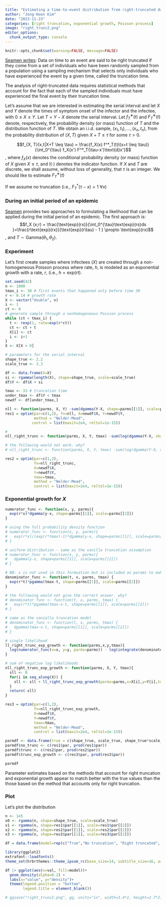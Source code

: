 ```yaml
---
title: "Estimating a time-to-event distribution from right-truncated data"
author: "Jong-Hoon Kim"
date: "2023-11-23"
categories: [right truncation, exponential growth, Poisson process]
image: "right_trunc2.png"
editor_options: 
  chunk_output_type: console
---
```


```r
knitr::opts_chunk$set(warning=FALSE, message=FALSE) 
```

[Seamen writes](https://pubmed.ncbi.nlm.nih.gov/34931911/): Data on time to an event are said to be right truncated if they come from a set of individuals who have been randomly sampled from a population using a sampling mechanism that selects only individuals who have experienced the event by a given time, called the truncation time.

The analysis of right-truncated data requires statistical methods that account for the fact that each of the sampled individuals must have experienced the final event by their truncation time.

Let's assume that we are interested in estimating the serial interval and let $X$ and $Y$ denote the times of symptom onset of the infector and the infectee, with $0\leq X \leq Y$. Let $T=Y-X$ denote the serial interval. Let $f_T^∗(t)$ and $F_T^∗(t)$ denote, respectively, the probability density (or mass) function of $T$ and the distribution function of $T$. We obtain an i.i.d. sample, $(x_1, t_1), . . . , (x_n, t_n)$, from the probability distribution of $(X, T)$ given $X + T ≤ \tau$ for some $\tau > 0$.

$$f_{X, T}(x,t|X+T \leq \tau) = \frac{f_X(x) f^*_T(t)I(x+t \leq \tau)}{\int_0^{\tau} f_X(x') F^*_T(\tau-x')\text{d}x'}$$ , where $f_X (x)$ denotes the conditional probability density (or mass) function of $X$ given $X \leq \tau$, and $I(\cdot)$ denotes the indicator function. If $X$ and $T$ are discrete, we shall assume, without loss of generality, that $\tau$ is an integer. We should like to estimate $F^∗_T(t)$

If we assume no truncation (i.e., $F^*_T(\tau-x)=1~ \forall x$)

### During an initial period of an epidemic

[Seamen](https://pubmed.ncbi.nlm.nih.gov/34931911/) provides two approaches to formulating a likelihood that can be applied during the initial period of an epidemic. The first approach is: $$f_X (x;r) =  \frac{\text{exp}(rx)}{\int_0^{\tau}\text{exp}(rs)ds }=\frac{r\text{exp}(rx)}{\text{exp}(r\tau) - 1 } \propto \text{exp}(rx)$$, and $T \sim \text{Gamma}(\theta_1, \theta_2)$.

### Experiment

Let's first create samples where infectees ($X$) are created through a non-homogeneous Poisson process where rate, $h$, is modeled as an exponential growth with a rate, $r$, (i.e., $h=\text{exp}(rt)$.

```r
set.seed(42)
n <- 1000
tmax_i <- 30 # first events that happened only before time 30
r <- 0.14 # growth rate
X <- vector("double", n)
i <- 1
ct <- 0
# generate sample through a nonhomogeneous Poisson process
while (ct < tmax_i) {
  t <- rexp(1, rate=exp(r*ct))
  ct <- ct + t
  X[i] <- ct
  i <- i+1
}
X <- X[X > 0]

# parameters for the serial interval
shape_true <- 2.2
scale_true <- 3.3

df <- data.frame(X=X)
si <- rgamma(length(X), shape=shape_true, scale=scale_true)
df$Y <- df$X + si

tmax <- 33 # truncation time
under_tmax <- df$Y < tmax 
newdf <- df[under_tmax,]

nll <- function(parms, X, Y) -sum(dgamma(Y-X, shape=parms[[1]], scale=parms[[2]], log=TRUE))
res1 = optim(par=c(1,2), fn=nll, X=newdf$X, Y=newdf$Y,
             method = "Nelder-Mead",
            control = list(maxit=2e4, reltol=1e-15))

# 
nll_right_trunc <- function(parms, X, Y, tmax) -sum(log(dgamma(Y-X, shape=parms[[1]], scale=parms[[2]])/pgamma(tmax-X, shape=parms[[1]], scale=parms[[2]])))

# the following would not work. why?
# nll_right_trunc <- function(parms, X, Y, tmax) -sum(log(dgamma(Y-X, shape=parms[[1]], scale=parms[[2]])/pgamma(tmax, shape=parms[[1]], scale=parms[[2]])))

res2 = optim(par=c(1,2), 
             fn=nll_right_trunc, 
             X=newdf$X, 
             Y=newdf$Y,
             tmax=tmax,
             method = "Nelder-Mead",
             control = list(maxit=2e4, reltol=1e-15))

```

### Exponential growth for $X$

```r
numerator_func <- function(x, y, parms){
  exp(r*x)*dgamma(y-x, shape=parms[[1]], scale=parms[[2]])
}

# using the full probability density function
# numerator_func <- function(x, y, parms){
#   exp(r*x)/(exp(r*tmax)-1)*dgamma(y-x, shape=parms[[1]], scale=parms[[2]])
# }

# uniform distribution - same as the vanilla truncation assumption
# numerator_func <- function(x, y, parms){
#   dgamma(y-x, shape=parms[[1]], scale=parms[[2]])
# }

# NB: x is not used in this formuation but is included as params to make consistent w/ other alternative formulations
denominator_func <- function(t, x, parms, tmax) {
  exp(r*t)*pgamma(tmax-t, shape=parms[[1]], scale=parms[[2]])
}

# the following would not give the correct answer. why?
# denominator_func <- function(t, x, parms, tmax) {
#   exp(r*t)*pgamma(tmax-x-t, shape=parms[[1]], scale=parms[[2]])
# }

# same as the vanialla truncation model
# denominator_func <- function(t, x, parms, tmax) {
#   dgamma(tmax-x-t, shape=parms[[1]], scale=parms[[2]])
# }

# single likelihood
ll_right_trunc_exp_growth <- function(parms,x,y,tmax){
  log(numerator_func(x=x, y=y, parms=parms)) - log(integrate(denominator_func,lower=0, upper=tmax, x=x, parms=parms, tmax=tmax)$value)
}

# sum of negative log likelihoods
nll_right_trunc_exp_growth <- function(parms, X, Y, tmax){
  sll <- 0
  for(i in seq_along(X)) {
    sll <- sll + ll_right_trunc_exp_growth(parms=parms,x=X[i],y=Y[i],tmax=tmax)
  }
  return(-sll)
}

res3 = optim(par=c(1,2), 
             fn=nll_right_trunc_exp_growth, 
             X=newdf$X, 
             Y=newdf$Y,
             tmax=tmax,
             method = "Nelder-Mead",
             control = list(maxit=2e4, reltol=1e-15))

parmdf <- data.frame(true = c(shape_true, scale_true, shape_true*scale_true))
parmdf$no_trunc <- c(res1$par, prod(res1$par))
parmdf$trunc <- c(res2$par, prod(res2$par))
parmdf$trunc_exp_growth <- c(res3$par, prod(res3$par))

parmdf
```

Parameter estimates based on the methods that account for right truncation and exponential growth appear to match better with the true values than the those based on the method that accounts only for right truncation.

### Plot

Let's plot the distribution

```r
n <- 1e5
x0 <- rgamma(n, shape=shape_true, scale=scale_true)
x1 <- rgamma(n, shape=res1$par[[1]], scale=res1$par[[2]])
x2 <- rgamma(n, shape=res2$par[[1]], scale=res2$par[[2]])
x3 <- rgamma(n, shape=res3$par[[1]], scale=res3$par[[2]])

df = data.frame(model=rep(c("True","No truncation", "Right truncated", "Right truncated, exp growth"), each=n), val=c(x0,x1,x2,x3))

library(ggplot2)
extrafont::loadfonts()
theme_set(hrbrthemes::theme_ipsum_rc(base_size=14, subtitle_size=16, axis_title_size=12))

df |> ggplot(aes(x=val, fill=model))+
  geom_density(alpha=0.2) +
  labs(x="value", y="density")+
  theme(legend.position = "bottom", 
        legend.title = element_blank())

# ggsave("right_trunc2.png", gg, units="in", width=3.4*2, height=2.7*2)
```
